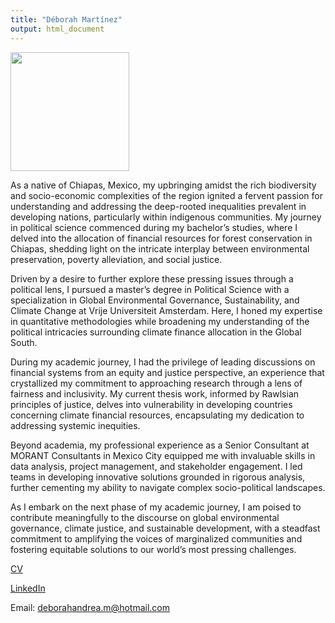 ```yaml
---
title: "Déborah Martínez"
output: html_document
---
```







![](picture/me2.png){width="190"} 


As a native of Chiapas, Mexico, my upbringing amidst the rich biodiversity and socio-economic complexities of the region ignited a fervent passion for understanding and addressing the deep-rooted inequalities prevalent in developing nations, particularly within indigenous communities. My journey in political science commenced during my bachelor's studies, where I delved into the allocation of financial resources for forest conservation in Chiapas, shedding light on the intricate interplay between environmental preservation, poverty alleviation, and social justice.

Driven by a desire to further explore these pressing issues through a political lens, I pursued a master's degree in Political Science with a specialization in Global Environmental Governance, Sustainability, and Climate Change at Vrije Universiteit Amsterdam. Here, I honed my expertise in quantitative methodologies while broadening my understanding of the political intricacies surrounding climate finance allocation in the Global South.

During my academic journey, I had the privilege of leading discussions on financial systems from an equity and justice perspective, an experience that crystallized my commitment to approaching research through a lens of fairness and inclusivity. My current thesis work, informed by Rawlsian principles of justice, delves into vulnerability in developing countries concerning climate financial resources, encapsulating my dedication to addressing systemic inequities.

Beyond academia, my professional experience as a Senior Consultant at MORANT Consultants in Mexico City equipped me with invaluable skills in data analysis, project management, and stakeholder engagement. I led teams in developing innovative solutions grounded in rigorous analysis, further cementing my ability to navigate complex socio-political landscapes.

As I embark on the next phase of my academic journey, I am poised to contribute meaningfully to the discourse on global environmental governance, climate justice, and sustainable development, with a steadfast commitment to amplifying the voices of marginalized communities and fostering equitable solutions to our world's most pressing challenges.



[CV](<./academic_cv.pdf>)

[LinkedIn](https://www.linkedin.com/in/d%C3%A9borah-mart%C3%ADnez-b93894108/)

Email: <deborahandrea.m@hotmail.com>
